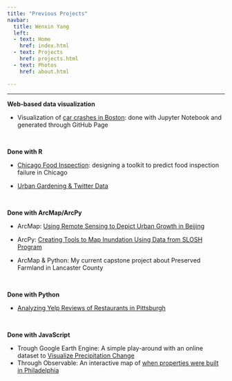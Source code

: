 ```yaml
---
title: "Previous Projects"
navbar:
  title: Wenxin Yang
  left:
  - text: Home
    href: index.html
  - text: Projects
    href: projects.html
  - text: Photos
    href: about.html

---
```

-------------------------------------------------------------------------------

__Web-based data visualization__

* Visualization of [car crashes in Boston](https://wxyang007.github.io/datavizmusa620/MUSA620_final/): done with Jupyter Notebook and generated through GitHub Page


<br>

__Done with R__

* [Chicago Food Inspection](musa507final.html): designing a toolkit to predict food inspection failure in Chicago


* [Urban Gardening & Twitter Data](https://drive.google.com/file/d/1e8l0Jd63YBEMhyl_kCfKUU-txfJUl5X7/view?usp=sharing)


<br>


__Done with ArcMap/ArcPy__

* ArcMap: [Using Remote Sensing to Depict Urban Growth in Beijing](https://drive.google.com/file/d/11ozqnC0L43qK7s1oA31ukD345YNP5w_E/view?usp=sharing)

* ArcPy: [Creating Tools to Map Inundation Using Data from SLOSH Program](https://drive.google.com/open?id=17MmY-m2rLA75zV4NcUpxYbIfEhfrEr0M)

* ArcMap & Python: My current capstone project about Preserved Farmland in Lancaster County



<br>


__Done with Python__

* [Analyzing Yelp Reviews of Restaurants in Pittsburgh](yelp.html)



<br>


__Done with JavaScript__

* Trough Google Earth Engine: A simple play-around with an online dataset to [Visualize Precipitation Change](https://drive.google.com/file/d/1ds8HpX7YqJvhhdkAaZpFBrAT_2koqJWp/view?usp=sharing)
* Through Observable: An interactive map of [when properties were built in Philadelphia](https://observablehq.com/@wenxinyang/musa620-assignment6-part-ii)
